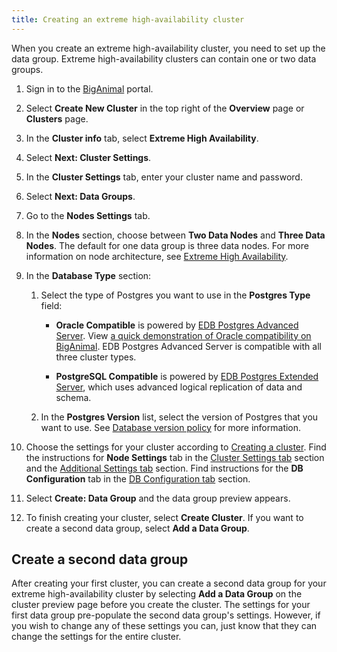 ```yaml
---
title: Creating an extreme high-availability cluster
---
```


When you create an extreme high-availability cluster, you need to set up the data group. Extreme high-availability clusters can contain one or two data groups. 

1.  Sign in to the [BigAnimal](https://portal.biganimal.com) portal.

1.  Select **Create New Cluster** in the top right of the **Overview** page or **Clusters** page.

1. In the **Cluster info** tab, select **Extreme High Availability**. 

1. Select **Next: Cluster Settings**. 

1. In the **Cluster Settings** tab, enter your cluster name and password. 

1. Select **Next: Data Groups**. 

1. Go to the **Nodes Settings** tab. 

1. In the **Nodes** section, choose between **Two Data Nodes** and **Three Data Nodes**. The default for one data group is three data nodes. For more information on node architecture, see [Extreme High Availability](/biganimal/latest/overview/02_high_availability/#extreme-high-availability-preview).

1. In the **Database Type** section:

   1.  Select the type of Postgres you want to use in the **Postgres Type** field:

        -   **Oracle Compatible** is powered by [EDB Postgres Advanced Server](/epas/latest/). View [a quick demonstration of Oracle compatibility on BigAnimal](../../using_cluster/06_demonstration_oracle_compatibility). EDB Postgres Advanced Server is compatible with all three cluster types.

        -   **PostgreSQL Compatible** is powered by [EDB Postgres Extended Server](/pge/latest/), which uses advanced logical replication of data and schema. 
    
    1.  In the **Postgres Version** list, select the version of Postgres that you want to use. See [Database version policy](../../overview/05_database_version_policy) for more information.

1. Choose the settings for your cluster according to [Creating a cluster](/biganimal/latest/getting_started/creating_a_cluster/). Find the instructions for **Node Settings** tab in the [Cluster Settings tab](../creating_a_cluster/#cluster-settings-tab) section and the [Additional Settings tab](../creating_a_cluster/#additional-settings-tab) section. Find instructions for the **DB Configuration** tab in the [DB Configuration tab](../creating_a_cluster/#db-configuration-tab) section.

1. Select **Create: Data Group** and the data group preview appears. 

1. To finish creating your cluster, select **Create Cluster**. If you want to create a second data group, select **Add a Data Group**.

## Create a second data group

After creating your first cluster, you can create a second data group for your extreme high-availability cluster by selecting **Add a Data Group** on the cluster preview page before you create the cluster. The settings for your first data group pre-populate the second data group's settings. However, if you wish to change any of these settings you can, just know that they can change the settings for the entire cluster.


